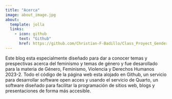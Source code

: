 ```yaml
---
title: "Acerca"
image: about_image.jpg
about:
  template: jolla
  links:
    - icon: github
      text: "Github"
      href: https://github.com/Christian-F-Badillo/Class_Proyect_Gender
---
```


Este blog esta especialmente diseñado para dar a conocer temas y prespectivas acerca del feminismo y temas de género y fue desarollado para la materia de Género, Feminismo, Violencia y Derechos Humanos 2023-2. Todo el código de la página web esta alojado en Github, un servicio para desarrollar software open acces y usando el servicio de Quarto, un software diseñado para facilitar la programación de sitios web, blogs y presentaciones de forma más accesible.